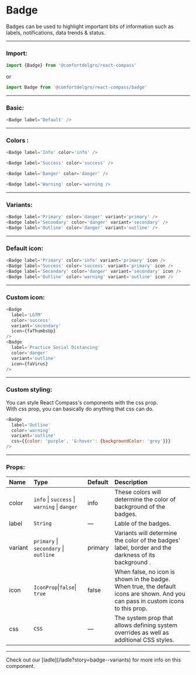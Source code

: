 
# Badge

Badges can be used to highlight important bits of information such as labels, notifications, data trends & status.

---

### Import:

```js
import {Badge} from '@comfortdelgro/react-compass'
```

or

```js
import Badge from '@comfortdelgro/react-compass/badge'
```

---

### Basic:

<section className={styles.avatarShowcaseContainer}>
  <Badge label='Default' />
</section>

```js
<Badge label='Default' />
```

---

### Colors :

<section className={styles.avatarShowcaseContainer}>
  <Badge label='Info' color='info' />
  <Badge label='Success' color='success' />
  <Badge label='Danger' color='danger' />
  <Badge label='Warning' color='warning' />
</section>

```js
<Badge label='Info' color='info' />

<Badge label='Success' color='success' />

<Badge label='Danger' color='danger' />

<Badge label='Warning' color='warning />
```

---

### Variants:

<section className={styles.avatarShowcaseContainer}>
  <Badge label='Primary' color='danger' variant='primary' />
  <Badge label='Secondary' color='danger' variant='secondary' />
  <Badge label='Outline' color='danger' variant='outline' />
</section>

```js
<Badge label='Primary' color='danger' variant='primary' />
<Badge label='Secondary' color='danger' variant='secondary' />
<Badge label='Outline' color='danger' variant='outline' />
```

---

### Default icon:

<section className={styles.avatarShowcaseContainer}>
  <Badge label='Primary' color='info' variant='primary' icon />
  <Badge label='Success' color='success' variant='primary' icon />
  <Badge label='Secondary' color='danger' variant='secondary' icon />
  <Badge label='Outline' color='warning' variant='outline' icon />
</section>

```js
<Badge label='Primary' color='info' variant='primary' icon />
<Badge label='Success' color='success' variant='primary' icon />
<Badge label='Secondary' color='danger' variant='secondary' icon />
<Badge label='Outline' color='warning' variant='outline' icon />
```

---

### Custom icon:

<section className={styles.avatarShowcaseContainer}>
  <Badge label='LGTM' color='success' variant='secondary' icon={faThumbsUp} />
  <Badge
    label='Practice Social Distancing'
    color='danger'
    variant='outline'
    icon={faVirus}
  />
</section>

```js
<Badge
  label='LGTM'
  color='success'
  variant='secondary'
  icon={faThumbsUp}
/>
<Badge
  label='Practice Social Distancing'
  color='danger'
  variant='outline'
  icon={faVirus}
/>
```

---

### Custom styling:

You can style React Compass's components with the css prop. <br/>
With css prop, you can basically do anything that css can do.

<section className={styles.avatarShowcaseContainer}>
  <Badge
    label='Outline'
    color='warning'
    variant='outline'
    css={{color: 'purple', '&:hover': {backgroundColor: 'grey'}}}
  />
</section>

```js
<Badge
  label='Outline'
  color='warning'
  variant='outline'
  css={{color: 'purple', '&:hover': {backgroundColor: 'grey'}}}
/>
```

---

### Props:

| Name    | Type                                         | Default | Description                                                                                                                       |
| :------ | :------------------------------------------- | :------ | :-------------------------------------------------------------------------------------------------------------------------------- |
| color   | `info` \| `success` \| `warning` \| `danger` | info    | These colors will determine the color of background of the badges.                                                                |
| label   | `String `                                    | —       | Lable of the badges.                                                                                                              |
| variant | `primary` \| `secondary` \| `outline`        | primary | Variants will determine the color of the badges' label, border and the darkness of its background .                               |
| icon    | `IconProp`\|`false`\| `true`                 | false   | When false, no icon is shown in the badge. When true, the default icons are shown. And you can pass in custom icons to this prop. |
| css     | `CSS`                                        | —       | The system prop that allows defining system overrides as well as additional CSS styles.                                           |

---

<Callout>
  Check out our [ladle](/ladle?story=badge--variants) for more info on this
  component.
</Callout>

